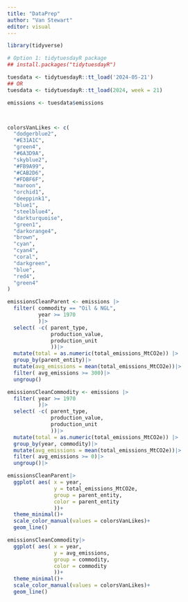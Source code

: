 ```yaml
---
title: "DataPrep"
author: "Van Stewart"
editor: visual
---
```


```r
library(tidyverse)
```

```r

# Option 1: tidytuesdayR package 
## install.packages("tidytuesdayR")

tuesdata <- tidytuesdayR::tt_load('2024-05-21')
## OR
tuesdata <- tidytuesdayR::tt_load(2024, week = 21)

emissions <- tuesdata$emissions




```

```r

colorsVanLikes <- c(
  "dodgerblue2", 
  "#E31A1C", 
  "green4",
  "#6A3D9A", 
  "skyblue2", 
  "#FB9A99", 
  "#CAB2D6",
  "#FDBF6F", 
  "maroon", 
  "orchid1", 
  "deeppink1", 
  "blue1",
  "steelblue4",
  "darkturquoise", 
  "green1", 
  "darkorange4",
  "brown",
  "cyan",
  "cyan4",
  "coral",
  "darkgreen",
  "blue",
  "red4",
  "green4"
)
```

```r


emissionsCleanParent <- emissions |>
  filter( commodity == "Oil & NGL",
          year >= 1970
          )|>
  select( -c( parent_type, 
              production_value, 
              production_unit
              ))|>
  mutate(total = as.numeric(total_emissions_MtCO2e)) |>
  group_by(parent_entity)|>
  mutate(avg_emissions = mean(total_emissions_MtCO2e))|>
  filter( avg_emissions >= 300)|>
  ungroup()

emissionsCleanCommodity <- emissions |>
  filter( year >= 1970
          )|>
  select( -c( parent_type, 
              production_value, 
              production_unit
              ))|>
  mutate(total = as.numeric(total_emissions_MtCO2e)) |>
  group_by(year, commodity)|>
  mutate(avg_emissions = mean(total_emissions_MtCO2e))|>
  filter( avg_emissions >= 0)|>
  ungroup()|>
```

```r

emissionsCleanParent|>
  ggplot( aes( x = year,
               y = total_emissions_MtCO2e,
               group = parent_entity,
               color = parent_entity
               ))+
  theme_minimal()+
  scale_color_manual(values = colorsVanLikes)+
  geom_line()

emissionsCleanCommodity|>
  ggplot( aes( x = year,
               y = avg_emissions,
               group = commodity,
               color = commodity
               ))+
  theme_minimal()+
  scale_color_manual(values = colorsVanLikes)+
  geom_line()
```
